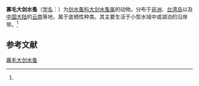 {{Speciesbox
| name = 寡毛大剑水蚤
| status = 
| status_system = 
| image = 
| genus = Macrocyclops
| species = oligolasius
| authority = (Kiefar, 1928)<ref name='id12561'>{{cite web| url =http://www.bioinfo.cn/db05/BjdwSpecies.php?action=view&id=12561| title =寡毛大剑水蚤| work =《中国动物物种编目数据库》| publisher =中国科学院微生物研究所| author =中国科学院动物研究所| accessdate =2009-04-28| deadurl =yes| archiveurl =https://web.archive.org/web/20160305051809/http://www.bioinfo.cn/db05/BjdwSpecies.php?action=view&id=12561| archivedate =2016-03-05}}</ref>
}}

'''寡毛大剑水蚤'''（[[学名|学名]]：{{lang|la|''Macrocyclops oligolasius''}}）为[[剑水蚤科|剑水蚤科]][[大剑水蚤属|大剑水蚤属]]的动物。分布于[[非洲|非洲]]、[[台湾岛|台湾岛]]以及[[中国大陆|中国大陆]]的[[云南|云南]]等地，属于底栖性种类。其主要生活于小型水域中或湖泊的沿岸带。<ref name='id12561'/>

== 参考文献 ==
{{reflist}}

{{Wikispecies|Macrocyclops oligolasius}}
{{Taxonbar|from=Q13804492}}

[[Category:大剑水蚤属|寡毛大剑水蚤]]


{{节肢动物小作品}}